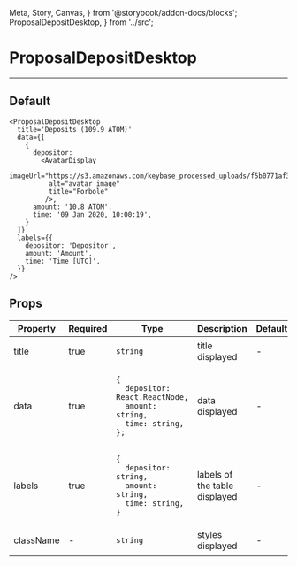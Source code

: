   Meta, Story, Canvas,
} from '@storybook/addon-docs/blocks';
  ProposalDepositDesktop,
} from '../src';

<Meta title="ProposalDepositDesktop" component={ProposalDepositDesktop} />

# ProposalDepositDesktop
---

## Default
<Canvas>
  <Story name="Default">
    <ProposalDepositDesktop
      title='Deposits (109.9 ATOM)'
      data={depositData}
      labels={{
        depositor: 'Depositor',
        amount: 'Amount',
        time: 'Time [UTC]',
      }}
    />
  </Story>
</Canvas>

```
<ProposalDepositDesktop
  title='Deposits (109.9 ATOM)'
  data={[
    {
      depositor:
        <AvatarDisplay
          imageUrl="https://s3.amazonaws.com/keybase_processed_uploads/f5b0771af36b2e3d6a196a29751e1f05_360_360.jpeg"
          alt="avatar image"
          title="Forbole"
         />,
      amount: '10.8 ATOM',
      time: '09 Jan 2020, 10:00:19',
    }
  ]}
  labels={{
    depositor: 'Depositor',
    amount: 'Amount',
    time: 'Time [UTC]',
  }}
/>
```

## Props
<table>
<thead>
  <tr>
    <th>Property</th>
    <th>Required</th>
    <th>Type</th>
    <th>Description</th>
    <th>Default</th>
  </tr>
  </thead>
<tbody>
  <tr>
    <td>title</td>
    <td>true</td>
    <td>

`string`

  </td>
    <td>title displayed</td>
    <td>-</td>
  </tr>
  <tr>
    <td>data</td>
    <td>true</td>
    <td>

```
{
  depositor: React.ReactNode,
  amount: string,
  time: string,
};
```

  </td>
    <td>data displayed</td>
    <td>-</td>
  </tr>
  <tr>
    <td>labels</td>
    <td>true</td>
    <td>

```
{
  depositor: string,
  amount: string,
  time: string,
}
```

  </td>
    <td>labels of the table displayed</td>
    <td>-</td>
  </tr>
  <tr>
    <td>className</td>
    <td>-</td>
    <td>

`string`

  </td>
    <td>styles displayed</td>
    <td>-</td>
  </tr>
</tbody>
  </table>
<br/>

